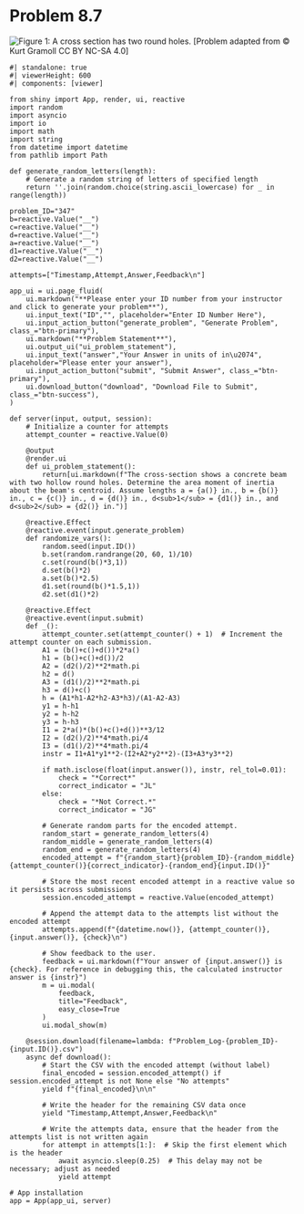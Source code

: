 # Problem 8.7 {.unnumbered}



![Figure 1: A cross section has two round holes.](images/347.png){fig-alt="Picture with a cross section with two holes drilled. The cross section has a height of d+c+b and a width of a+a. The bottom hole is centered at height d with a diameter of d2. The top hole is centered at height c+d with a diameter of d1."}
\[Problem adapted from © Kurt Gramoll CC BY NC-SA 4.0\]

```shinylive-python
#| standalone: true
#| viewerHeight: 600
#| components: [viewer]

from shiny import App, render, ui, reactive
import random
import asyncio
import io
import math
import string
from datetime import datetime
from pathlib import Path

def generate_random_letters(length):
    # Generate a random string of letters of specified length
    return ''.join(random.choice(string.ascii_lowercase) for _ in range(length))  

problem_ID="347"
b=reactive.Value("__")
c=reactive.Value("__")
d=reactive.Value("__")
a=reactive.Value("__")
d1=reactive.Value("__")
d2=reactive.Value("__")
  
attempts=["Timestamp,Attempt,Answer,Feedback\n"]

app_ui = ui.page_fluid(
    ui.markdown("**Please enter your ID number from your instructor and click to generate your problem**"),
    ui.input_text("ID","", placeholder="Enter ID Number Here"),
    ui.input_action_button("generate_problem", "Generate Problem", class_="btn-primary"),
    ui.markdown("**Problem Statement**"),
    ui.output_ui("ui_problem_statement"),
    ui.input_text("answer","Your Answer in units of in\u2074", placeholder="Please enter your answer"),
    ui.input_action_button("submit", "Submit Answer", class_="btn-primary"),
    ui.download_button("download", "Download File to Submit", class_="btn-success"),
)

def server(input, output, session):
    # Initialize a counter for attempts
    attempt_counter = reactive.Value(0)

    @output
    @render.ui
    def ui_problem_statement():
        return[ui.markdown(f"The cross-section shows a concrete beam with two hollow round holes. Determine the area moment of inertia about the beam's centroid. Assume lengths a = {a()} in., b = {b()} in., c = {c()} in., d = {d()} in., d<sub>1</sub> = {d1()} in., and d<sub>2</sub> = {d2()} in.")]
    
    @reactive.Effect
    @reactive.event(input.generate_problem)
    def randomize_vars():
        random.seed(input.ID())
        b.set(random.randrange(20, 60, 1)/10)
        c.set(round(b()*3,1))
        d.set(b()*2)
        a.set(b()*2.5)
        d1.set(round(b()*1.5,1))
        d2.set(d1()*2)
        
    @reactive.Effect
    @reactive.event(input.submit)
    def _():
        attempt_counter.set(attempt_counter() + 1)  # Increment the attempt counter on each submission.
        A1 = (b()+c()+d())*2*a()
        h1 = (b()+c()+d())/2
        A2 = (d2()/2)**2*math.pi
        h2 = d()
        A3 = (d1()/2)**2*math.pi
        h3 = d()+c()
        h = (A1*h1-A2*h2-A3*h3)/(A1-A2-A3)
        y1 = h-h1
        y2 = h-h2
        y3 = h-h3
        I1 = 2*a()*(b()+c()+d())**3/12
        I2 = (d2()/2)**4*math.pi/4
        I3 = (d1()/2)**4*math.pi/4
        instr = I1+A1*y1**2-(I2+A2*y2**2)-(I3+A3*y3**2)

        if math.isclose(float(input.answer()), instr, rel_tol=0.01):
            check = "*Correct*"
            correct_indicator = "JL"
        else:
            check = "*Not Correct.*"
            correct_indicator = "JG"

        # Generate random parts for the encoded attempt.
        random_start = generate_random_letters(4)
        random_middle = generate_random_letters(4)
        random_end = generate_random_letters(4)
        encoded_attempt = f"{random_start}{problem_ID}-{random_middle}{attempt_counter()}{correct_indicator}-{random_end}{input.ID()}"

        # Store the most recent encoded attempt in a reactive value so it persists across submissions
        session.encoded_attempt = reactive.Value(encoded_attempt)

        # Append the attempt data to the attempts list without the encoded attempt
        attempts.append(f"{datetime.now()}, {attempt_counter()}, {input.answer()}, {check}\n")

        # Show feedback to the user.
        feedback = ui.markdown(f"Your answer of {input.answer()} is {check}. For reference in debugging this, the calculated instructor answer is {instr}")
        m = ui.modal(
            feedback,
            title="Feedback",
            easy_close=True
        )
        ui.modal_show(m)

    @session.download(filename=lambda: f"Problem_Log-{problem_ID}-{input.ID()}.csv")
    async def download():
        # Start the CSV with the encoded attempt (without label)
        final_encoded = session.encoded_attempt() if session.encoded_attempt is not None else "No attempts"
        yield f"{final_encoded}\n\n"
        
        # Write the header for the remaining CSV data once
        yield "Timestamp,Attempt,Answer,Feedback\n"
        
        # Write the attempts data, ensure that the header from the attempts list is not written again
        for attempt in attempts[1:]:  # Skip the first element which is the header
            await asyncio.sleep(0.25)  # This delay may not be necessary; adjust as needed
            yield attempt

# App installation
app = App(app_ui, server)
```
